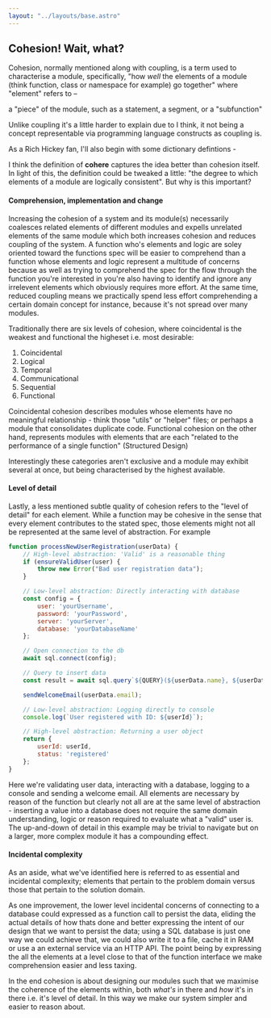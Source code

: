 ```yaml
---
layout: "../layouts/base.astro"
---
```



## Cohesion! Wait, what?
Cohesion, normally mentioned along with coupling, is a term used to characterise a module, specifically, "how _well_ the elements of a module (think function, class or namespace for example) go together" where "element" refers to –

<Quote source="Structured Design">
a "piece" of the module, such as a statement, a segment, or a "subfunction"
</Quote>

Unlike coupling it's a little harder to explain due to I think, it not being a concept representable via programming language constructs as coupling is.

As a Rich Hickey fan, I'll also begin with some dictionary defintions -

<Definition
  word="cohesion"
  type="noun"
  definition="The action or fact of forming a united whole" />

<Definition
  word="cohere"
  type="verb"
  definition="(of an argument or theory) be logically consistent" />

I think the definition of **cohere** captures the idea better than cohesion itself. In light of this, the definition could be tweaked a little: "the degree to which elements of a module are logically consistent". But why is this important?

#### Comprehension, implementation and change
Increasing the cohesion of a system and its module(s) necessarily coalesces related elements of different modules and expells unrelated elements of the same module which both increases cohesion and reduces coupling of the system. A function who's elements and logic are soley oriented toward the functions spec will be easier to comprehend than a function whose elements and logic represent a multitude of concerns because as well as trying to comprehend the spec for the flow through the function you're interested in you're also having to identify and ignore any irrelevent elements which obviously requires more effort. At the same time, reduced coupling means we practically spend less effort comprehending a certain domain concept for instance, because it's not spread over many modules.

Traditionally there are six levels of cohesion, where coincidental is the weakest and functional the higheset i.e. most desirable:

1. Coincidental
2. Logical
3. Temporal
4. Communicational
5. Sequential
6. Functional

Coincidental cohesion describes modules whose elements have no meaningful relationship - think those "utils" or "helper" files; or perhaps a module that consolidates duplicate code. Functional cohesion on the other hand, represents modules with elements that are each "related to the performance of a single function" (Structured Design)

Interestingly these categories aren't exclusive and a module may exhibit several at once, but being characterised by the highest available.

#### Level of detail
Lastly, a less mentioned subtle quality of cohesion refers to the "level of detail" for each element. While a function may be cohesive in the sense that every element contributes to the stated spec, those elements might not all be represented at the same level of abstraction. For example

```js frame="terminal"
function processNewUserRegistration(userData) {
    // High-level abstraction: 'Valid' is a reasonable thing
    if (ensureValidUser(user) {
        throw new Error("Bad user registration data");
    }

    // Low-level abstraction: Directly interacting with database
    const config = {
        user: 'yourUsername',
        password: 'yourPassword',
        server: 'yourServer',
        database: 'yourDatabaseName'
    };

    // Open connection to the db
    await sql.connect(config);

    // Query to insert data
    const result = await sql.query`${QUERY}(${userData.name}, ${userData.email})`;

    sendWelcomeEmail(userData.email);

    // Low-level abstraction: Logging directly to console
    console.log(`User registered with ID: ${userId}`);

    // High-level abstraction: Returning a user object
    return {
        userId: userId,
        status: 'registered'
    };
}
```

Here we're validating user data, interacting with a database, logging to a console and sending a welcome email. All elements are necessary by reason of the function but clearly not all are at the same level of abstraction - inserting a value into a database does not require the same domain understanding, logic or reason required to evaluate what a "valid" user is. The up-and-down of detail in this example may be trivial to navigate but on a larger, more complex module it has a compounding effect.

#### Incidental complexity
As an aside, what we've identified here is referred to as essential and incidental complexity; elements that pertain to the problem domain versus those that pertain to the solution domain.

As one improvement, the lower level incidental concerns of connecting to a database could expressed as a function call to persist the data, eliding the actual details of how thats done and better expressing the intent of our design that we want to persist the data; using a SQL database is just one way we could achieve that, we could also write it to a file, cache it in RAM or use a an external service via an HTTP API. The point being by expressing the all the elements at a level close to that of the function interface we make comprehension easier and less taxing.

In the end cohesion is about designing our modules such that we maximise the coherence of the elements within, both _what's_ in there and _how_ it's in there i.e. it's level of detail. In this way we make our system simpler and easier to reason about.
